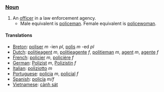 ===[[Noun]]===

#An [[officer]] in a law enforcement agency.
#*Male equivalent is [[policeman]].  Female equivalent is [[policewoman]].

==== Translations ====

*[[Breton]]: [[poliser]] ''m'' -ien ''pl'', [[polis]] ''m'' -ed ''pl''
*[[Dutch]]: [[politieagent]] ''m'', [[politieagente]] ''f'', [[politieman]] ''m'', [[agent]] ''m'', [[agente]] ''f''
*[[French]]: [[policier]] ''m'', [[policière]] ''f''
*[[German]]: [[Polizist]] ''m'', [[Polizistin]] ''f''
*[[Italian]]: [[poliziotto]] ''m''
*[[Portuguese]]: [[polícia]] ''m'', [[policial]] ''f''
*[[Spanish]]: [[policía]] ''m/f''
*[[Vietnamese]]: [[cảnh sát]]